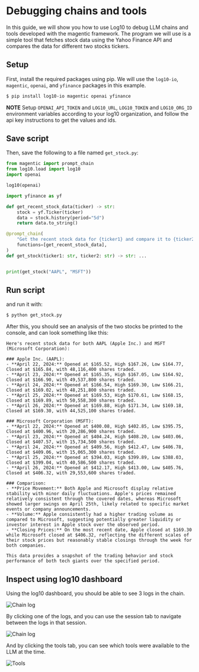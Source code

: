 # Debugging chains and tools

In this guide, we will show you how to use Log10 to debug LLM chains and tools developed with the magentic framework.
The program we will use is a simple tool that fetches stock data using the Yahoo Finance API and compares the data for different two stocks tickers.

## Setup

First, install the required packages using pip. We will use the `log10-io`, `magentic`, `openai`, and `yfinance` packages in this example.

```bash
$ pip install log10-io magentic openai yfinance
```

**NOTE** Setup `OPENAI_API_TOKEN` and `LOG10_URL`, `LOG10_TOKEN` and `LOG10_ORG_ID` environment variables according to your log10 organization, and follow the api key instructions to get the values and ids.

## Save script

Then, save the following to a file named `get_stock.py`:

```python
from magentic import prompt_chain
from log10.load import log10
import openai

log10(openai)

import yfinance as yf

def get_recent_stock_data(ticker) -> str:
    stock = yf.Ticker(ticker)
    data = stock.history(period="5d")
    return data.to_string()

@prompt_chain(
    "Get the recent stock data for {ticker1} and compare it to {ticker2}.",
    functions=[get_recent_stock_data],
)
def get_stock(ticker1: str, ticker2: str) -> str: ...


print(get_stock("AAPL", "MSFT"))
```

## Run script

and run it with:

```bash
$ python get_stock.py
```

After this, you should see an analysis of the two stocks be printed to the console, and can look something like this:

```
Here's recent stock data for both AAPL (Apple Inc.) and MSFT (Microsoft Corporation):

### Apple Inc. (AAPL):
- **April 22, 2024:** Opened at $165.52, High $167.26, Low $164.77, Closed at $165.84, with 48,116,400 shares traded.
- **April 23, 2024:** Opened at $165.35, High $167.05, Low $164.92, Closed at $166.90, with 49,537,800 shares traded.
- **April 24, 2024:** Opened at $166.54, High $169.30, Low $166.21, Closed at $169.02, with 48,251,800 shares traded.
- **April 25, 2024:** Opened at $169.53, High $170.61, Low $168.15, Closed at $169.89, with 50,558,300 shares traded.
- **April 26, 2024:** Opened at $169.88, High $171.34, Low $169.18, Closed at $169.30, with 44,525,100 shares traded.

### Microsoft Corporation (MSFT):
- **April 22, 2024:** Opened at $400.08, High $402.85, Low $395.75, Closed at $400.96, with 20,286,900 shares traded.
- **April 23, 2024:** Opened at $404.24, High $408.20, Low $403.06, Closed at $407.57, with 15,734,500 shares traded.
- **April 24, 2024:** Opened at $409.56, High $412.47, Low $406.78, Closed at $409.06, with 15,065,300 shares traded.
- **April 25, 2024:** Opened at $394.03, High $399.89, Low $388.03, Closed at $399.04, with 40,586,500 shares traded.
- **April 26, 2024:** Opened at $412.17, High $413.00, Low $405.76, Closed at $406.32, with 29,553,600 shares traded.

### Comparison:
- **Price Movement:** Both Apple and Microsoft display relative stability with minor daily fluctuations. Apple's prices remained relatively consistent through the covered dates, whereas Microsoft showed larger swings on April 25th, likely related to specific market events or company announcements.
- **Volume:** Apple consistently had a higher trading volume as compared to Microsoft, suggesting potentially greater liquidity or investor interest in Apple stock over the observed period.
- **Closing Prices:** On the most recent date, Apple closed at $169.30 while Microsoft closed at $406.32, reflecting the different scales of their stock prices but reasonably stable closings through the week for both companies.

This data provides a snapshot of the trading behavior and stock performance of both tech giants over the specified period.
```

## Inspect using log10 dashboard

Using the log10 dashboard, you should be able to see 3 logs in the chain.

![Chain log](/images/docs/chain-log.png)

By clicking one of the logs, and you can use the session tab to navigate between the logs in that session.

![Chain log](/images/docs/chain-sessions.png)

And by clicking the tools tab, you can see which tools were available to the LLM at the time.

![Tools](/images/docs/chain-tools.png)